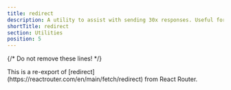 ```yaml
---
title: redirect
description: A utility to assist with sending 30x responses. Useful for redirects in the browser.
shortTitle: redirect
section: Utilities
position: 5
---
```

{/* Do not remove these lines! */}

<Info>
This is a re-export of [redirect](https://reactrouter.com/en/main/fetch/redirect) from React Router.
</Info>